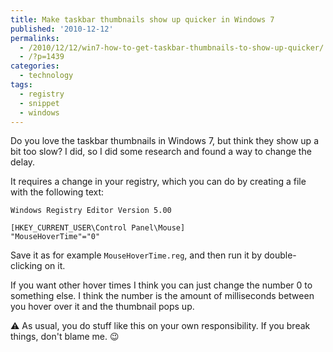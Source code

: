 ```yaml
---
title: Make taskbar thumbnails show up quicker in Windows 7
published: '2010-12-12'
permalinks:
  - /2010/12/12/win7-how-to-get-taskbar-thumbnails-to-show-up-quicker/
  - /?p=1439
categories:
  - technology
tags:
  - registry
  - snippet
  - windows
---
```


Do you love the taskbar thumbnails in Windows 7, but think they show up a bit too slow? I did, so I did some research and found a way to change the delay.

It requires a change in your registry, which you can do by creating a file with the following text:

```text
Windows Registry Editor Version 5.00

[HKEY_CURRENT_USER\Control Panel\Mouse]
"MouseHoverTime"="0"
```

Save it as for example `MouseHoverTime.reg`, and then run it by double-clicking on it.

If you want other hover times I think you can just change the number 0 to something else. I think the number is the amount of milliseconds between you hover over it and the thumbnail pops up.

<Note>
  ⚠ As usual, you do stuff like this on your own responsibility. If you break
  things, don't blame me. 😉
</Note>

